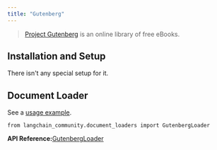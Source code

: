 ```yaml
---
title: "Gutenberg"
---
```


> [Project Gutenberg](https://www.gutenberg.org/about/) is an online library of free eBooks.

## Installation and Setup

There isn't any special setup for it.

## Document Loader

See a [usage example](/oss/integrations/document_loaders/gutenberg).

```
from langchain_community.document_loaders import GutenbergLoader
```

**API Reference:**[GutenbergLoader](https://python.langchain.com/api_reference/community/document_loaders/langchain_community.document_loaders.gutenberg.GutenbergLoader.html)
